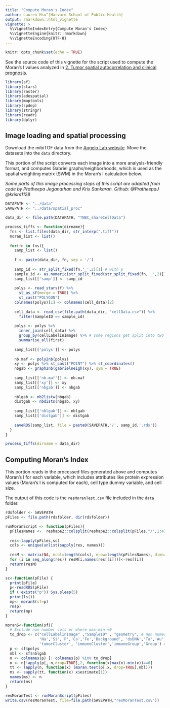 ```yaml
---
title: "Compute Moran's Index"
author: Lauren Hsu^[Harvard School of Public Health]
output: rmarkdown::html_vignette
vignette: >
  %\VignetteIndexEntry{Compute Moran's Index}
  %\VignetteEngine{knitr::rmarkdown}
  %\VignetteEncoding{UTF-8}
---
```


```r
knitr::opts_chunk$set(echo = TRUE)
```

See the source code of this vignette for the script used to compute the Moran's I values analyzed in [2. Tumor spatial autocorrelation and clinical prognosis](https://laurenhsu1.github.io/BIRSBIO2020.scProteomics.exploratory/articles/moran_clinical.html).

```r
library(sf)
library(stars)
library(raster)
library(adespatial)
library(maptools)
library(spdep)
library(stringr)
library(readr)
library(dplyr)
```

## Image loading and spatial processing

Download the mibiTOF data from the [Angelo Lab website](https://www.angelolab.com/mibi-data). 
Move the datasets into the `data` directory.

This portion of the script converts each image into a more analysis-friendly format, and computes Gabriel graphs/neighborhoods, which is used as the spatial weighting matrix (SWM) in the Moran's I calculation below.

*Some parts of this image processing steps of this script are adapted from code by Pratheepa Jeganathan and Kris Sankaran. Github: @PratheepaJ @krisrs1128*

```r
DATAPATH <- "../data"
SAVEPATH <- "../data/spatial_proc"

data_dir <- file.path(DATAPATH, "TNBC_shareCellData")

process_tiffs <- function(dirname){
  fns <- list.files(data_dir, str_interp(".tiff"))
  moran_list <- list()
  
  for(fn in fns){
    samp_list <- list()
    
    f <- paste(data_dir, fn, sep = '/')
    
    samp_id <- str_split_fixed(fn,'_',2)[1] # with p
    sample_id <- as.numeric(str_split_fixed(str_split_fixed(fn,'_',2)[1],'p',2)[2]) # without p as numeric
    samp_list[['samp']] <- samp_id
    
    polys <- read_stars(f) %>%
      st_as_sf(merge = TRUE) %>%
      st_cast("POLYGON")
    colnames(polys)[1] <- colnames(cell_data)[2]
    
    cell_data <- read_csv(file.path(data_dir, "cellData.csv")) %>%
      filter(SampleID == sample_id)
    
    polys <- polys %>%
      inner_join(cell_data) %>%
      group_by(cellLabelInImage) %>% # some regions get split into two adjacent polys --> merge
      summarise_all(first)
    
    samp_list[['polys']] <- polys
    
    nb.maf <- poly2nb(polys)
    xy <- polys %>% st_cast("POINT") %>% st_coordinates()
    nbgab <- graph2nb(gabrielneigh(xy), sym = TRUE)
    
    samp_list[['nb.maf']] <- nb.maf
    samp_list[['xy']] <- xy
    samp_list[['nbgab']] <- nbgab
    
    nblgab <- nb2listw(nbgab)
    distgab <- nbdists(nbgab, xy)
    
    samp_list[['nblgab']] <- nblgab
    samp_list[['distgab']] <- distgab
    
    saveRDS(samp_list, file = paste0(SAVEPATH,'/', samp_id,'.rds'))
  }
}

process_tiffs(dirname = data_dir)
```


## Computing Moran's Index

This portion reads in the processed files generated above and computes Moran's I for each variable, which includes attributes like protein expression values (Moran's I is computed for each), cell type dummy variable, and cell size.

The output of this code is the `resMoranTest.csv` file included in the `data` folder.

```r
rdsfolder <- SAVEPATH
pFiles <- file.path(rdsfolder, dir(rdsfolder))

runMoranScript <- function(pFiles){
  pFilesNames <-  reshape2::colsplit(reshape2::colsplit(pFiles,"/",1:4)[,4],"\\.",1:2)[,1]
  
  res<-lapply(pFiles,sc)
  cols <- unique(unlist(sapply(res, names)))
  
  resM <- matrix(NA, ncol=length(cols), nrow=length(pFilesNames), dimnames = list(pFilesNames,cols))
  for (i in seq_along(res)) resM[i,names(res[[i]])]<-res[[i]]
  return(resM)
}

sc<-function(pFile) {
  print(pFile)
  p<-readRDS(pFile)
  if (!exists("p")) Sys.sleep(5)
  print(ls())
  mp<- moranS(sf=p)
  rm(p)
  return(mp)
}

moranS<-function(sf){
  # Exclude non number cols or where max-min =0
  to_drop <- c("cellLabelInImage" ,"SampleID" , "geometry", # non numeric
               'Na','Si','P','Ca','Fe','Background', 'dsDNA','Ta','Au',  # elemental / irrelevant
               'tumorCluster', 'immuneCluster','immuneGroup','Group') # factors
  p <- sf$polys
  nbl <- sf$nblgab
  n <- colnames(p) [! colnames(p) %in% to_drop]
  n <- n[!apply(p[, n,drop=TRUE],2, function(x)max(x)-min(x))==0]
  tt <- lapply(n, function(x) (moran.test(p[,x, drop=TRUE],nbl)))
  ms <- sapply(tt, function(x) x$estimate[1])
  names(ms) <- n
  return(ms)
}

resMoranTest <- runMoranScript(pFiles)
write.csv(resMoranTest, file=file.path(SAVEPATH,"resMoranTest.csv"))


```
